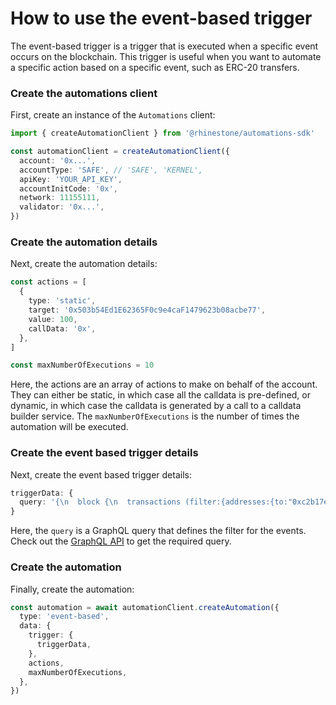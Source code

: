 
# How to use the event-based trigger

The event-based trigger is a trigger that is executed when a specific event occurs on the blockchain. This trigger is useful when you want to automate a specific action based on a specific event, such as ERC-20 transfers.

<Steps>

### Create the automations client

First, create an instance of the `Automations` client:

```typescript
import { createAutomationClient } from '@rhinestone/automations-sdk'

const automationClient = createAutomationClient({
  account: '0x...',
  accountType: 'SAFE', // 'SAFE', 'KERNEL',
  apiKey: 'YOUR_API_KEY',
  accountInitCode: '0x',
  network: 11155111,
  validator: '0x...',
})
```

### Create the automation details

Next, create the automation details:

```typescript
const actions = [
  {
    type: 'static',
    target: '0x503b54Ed1E62365F0c9e4caF1479623b08acbe77',
    value: 100,
    callData: '0x',
  },
]

const maxNumberOfExecutions = 10
```

Here, the actions are an array of actions to make on behalf of the account. They can either be static, in which case all the calldata is pre-defined, or dynamic, in which case the calldata is generated by a call to a calldata builder service. The `maxNumberOfExecutions` is the number of times the automation will be executed.

### Create the event based trigger details

Next, create the event based trigger details:

```typescript
triggerData: {
  query: '{\n  block {\n  transactions (filter:{addresses:{to:"0xc2b17e73603dccc195118a36f3203134fd7985f5"}}) {\n      value,\n      hash,\n      from {\n        address\n      }\n    }\n  }\n}'
}
```

Here, the `query` is a GraphQL query that defines the filter for the events. Check out the [GraphQL API](https://docs.alchemy.com/reference/custom-webhooks-example) to get the required query.

### Create the automation

Finally, create the automation:

```typescript
const automation = await automationClient.createAutomation({
  type: 'event-based',
  data: {
    trigger: {
      triggerData,
    },
    actions,
    maxNumberOfExecutions,
  },
})
```

</Steps>
